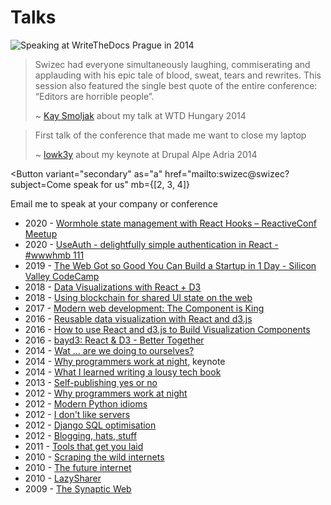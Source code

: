 
# Talks

![Speaking at WriteTheDocs Prague in 2014](../images/swizec-at-writethedocs.jpg)

> Swizec had every­one simul­ta­ne­ously laugh­ing, com­mis­er­at­ing and applaud­ing with his epic tale of blood, sweat, tears and rewrites. This ses­sion also fea­tured the sin­gle best quote of the entire con­fer­ence: “Edi­tors are hor­ri­ble people”.
>
> ~ [Kay Smoljak](http://kay.smoljak.com/2014/04/write-the-docs/) about my talk at WTD Hungary 2014

> First talk of the conference that made me want to close my laptop
>
> ~ [lowk3y](http://twitter.com/lowk3y) about my keynote at Drupal Alpe Adria 2014

<Button
  variant="secondary"
  as="a"
  href="mailto:swizec@swizec?subject=Come speak for us"
  mb={[2, 3, 4]}
>
  Email me to speak at your company or conference
</Button>

- 2020 - [Wormhole state management with React Hooks – ReactiveConf Meetup](https://www.youtube.com/watch?v=62AMy1QIpzk)
- 2020 - [UseAuth - delightfully simple authentication in React - #wwwhmb 111](https://www.youtube.com/watch?v=JUadifIFBTQ)
- 2019 - [The Web Got so Good You Can Build a Startup in 1 Day - Silicon Valley CodeCamp](https://www.siliconvalley-codecamp.com/Session/2019/the-web-got-so-good-you-can-build-a-startup-in-1-day)
- 2018 - [Data Visualizations with React + D3](https://www.youtube.com/watch?v=9JvIyz7uB2s)
- 2018 - [Using blockchain for shared UI state on the web](https://www.youtube.com/watch?v=fSpLUWhde5M)
- 2017 - [Modern web development: The Component is King](https://www.meetup.com/ReactJS-Boston/events/245412798/)
- 2016 - [Reusable data visualization with React and d3.js](https://www.youtube.com/watch?v=UP1nCXG2t4M)
- 2016 - [How to use React and d3.js to Build Visualization Components](https://www.youtube.com/watch?v=TbTOh5c4CGo)
- 2016 - [bayd3: React & D3 - Better Together](https://www.youtube.com/watch?v=47uMw-2mb4U)
- 2014 - [Wat ... are we doing to ourselves?](https://www.youtube.com/watch?v=LED7ezyT7l0)
- 2014 - [Why programmers work at night](https://www.youtube.com/watch?v=xVT19ZBL2g8), keynote
- 2014 - [What I learned writing a lousy tech book](https://www.youtube.com/watch?v=w1L2SgQuv6Q)
- 2013 - [Self-publishing yes or no](http://video.kiberpipa.org/samozaloznistvo_da_ali_ne/)
- 2012 - [Why programmers work at night](http://2012.webcampzg.org/swizec-teller-why-programmers-code-at-night/)
- 2012 - [Modern Python idioms](http://video.kiberpipa.org/py_swizec_modern_python_idioms/)
- 2012 - [I don't like servers](http://video.hekovnik.com/stc_4_p_2_swizec_i_dont_like_servers/)
- 2012 - [Django SQL optimisation](http://video.kiberpipa.org/pot_dml_0522/)
- 2012 - [Blogging, hats, stuff](http://video.kiberpipa.org/SU_Swizec_Teller-Bloganje_klobuki/)
- 2011 - [Tools that get you laid](http://video.webcamp.si/wc2011_teller_tools_that_get_you_laid/)
- 2010 - [Scraping the wild internets](http://video.kiberpipa.org/su_swizec_teller-ciscenje_divjih_internetov/)
- 2010 - [The future internet](http://video.kiberpipa.org/pot_swizec-the_future_internet/)
- 2010 - [LazySharer](http://video.kiberpipa.org/camp_swizec_teller-lazysharer/)
- 2009 - [The Synaptic Web](http://video.kiberpipa.org/camp_swizec-the_synaptic_web/)

